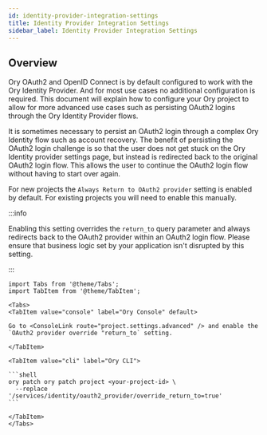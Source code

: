 ```yaml
---
id: identity-provider-integration-settings
title: Identity Provider Integration Settings
sidebar_label: Identity Provider Integration Settings
---
```


## Overview

Ory OAuth2 and OpenID Connect is by default configured to work with the Ory Identity Provider. And for most use cases no
additional configuration is required. This document will explain how to configure your Ory project to allow for more advanced use
cases such as persisting OAuth2 logins through the Ory Identity Provider flows.

It is sometimes necessary to persist an OAuth2 login through a complex Ory Identity flow such as account recovery. The benefit of
persisting the OAuth2 login challenge is so that the user does not get stuck on the Ory Identity provider settings page, but
instead is redirected back to the original OAuth2 login flow. This allows the user to continue the OAuth2 login flow without
having to start over again.

For new projects the `Always Return to OAuth2 provider` setting is enabled by default. For existing projects you will need to
enable this manually.

:::info

Enabling this setting overrides the `return_to` query parameter and always redirects back to the OAuth2 provider within an OAuth2
login flow. Please ensure that business logic set by your application isn't disrupted by this setting.

:::

````mdx-code-block
import Tabs from '@theme/Tabs';
import TabItem from '@theme/TabItem';

<Tabs>
<TabItem value="console" label="Ory Console" default>

Go to <ConsoleLink route="project.settings.advanced" /> and enable the `OAuth2 provider override "return_to` setting.

</TabItem>

<TabItem value="cli" label="Ory CLI">

```shell
ory patch ory patch project <your-project-id> \
  --replace '/services/identity/oauth2_provider/override_return_to=true'
```

</TabItem>
</Tabs>
````
